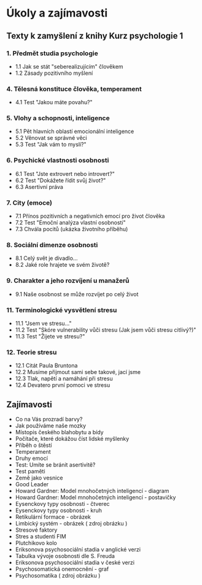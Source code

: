 
# Úkoly a zajímavosti

## Texty k zamyšlení z knihy Kurz psychologie 1

### 1. Předmět studia psychologie

- <Link href="/psy1/ukoly/1.1">
    1.1 Jak se stát "seberealizujícím" člověkem
  </Link>
- <Link href="/psy1/ukoly/1.2">1.2 Zásady pozitivního myšlení</Link>

### 4. Tělesná konstituce člověka, temperament

- <Link href="/psy1/ukoly/4.1">4.1 Test "Jakou máte povahu?"</Link>

### 5. Vlohy a schopnosti, inteligence

- <Link href="/psy1/ukoly/5.1">
    5.1 Pět hlavních oblastí emocionální inteligence
  </Link>
- <Link href="/psy1/ukoly/5.2">5.2 Věnovat se správné věci</Link>
- <Link href="/psy1/ukoly/5.3">5.3 Test "Jak vám to myslí?"</Link>

### 6. Psychické vlastnosti osobnosti

- <Link href="/psy1/ukoly/6.1">6.1 Test "Jste extrovert nebo introvert?"</Link>
- <Link href="/psy1/ukoly/6.2">6.2 Test "Dokážete řídit svůj život?"</Link>
- <Link href="/psy1/ukoly/6.3">6.3 Asertivní práva</Link>

### 7. City (emoce)

- <Link href="/psy1/ukoly/7.1">
    7.1 Přínos pozitivních a negativních emocí pro život člověka
  </Link>
- <Link href="/psy1/ukoly/7.2">
    7.2 Test "Emoční analýza vlastní osobnosti"
  </Link>
- <Link href="/psy1/ukoly/7.3">
    7.3 Chvála pocitů (ukázka životního příběhu)
  </Link>

### 8. Sociální dimenze osobnosti

- <Link href="/psy1/ukoly/8.1">8.1 Celý svět je divadlo...</Link>
- <Link href="/psy1/ukoly/8.2">8.2 Jaké role hrajete ve svém životě?</Link>

### 9. Charakter a jeho rozvíjení u manažerů

- <Link href="/psy1/ukoly/9.1">
    9.1 Naše osobnost se může rozvíjet po celý život
  </Link>

### 11. Terminologické vysvětlení stresu

- <Link href="/psy1/ukoly/11.1">11.1 "Jsem ve stresu..."</Link>
- <Link href="/psy1/ukoly/11.2">
    11.2 Test "Skóre vulnerability vůči stresu (Jak jsem vůči stresu citlivý?)"
  </Link>
- <Link href="/psy1/ukoly/11.3">11.3 Test "Žijete ve stresu?"</Link>

### 12. Teorie stresu

- <Link href="/psy1/ukoly/12.1">12.1 Citát Paula Bruntona</Link>
- <Link href="/psy1/ukoly/12.2">
    12.2 Musíme přijmout sami sebe takové, jací jsme
  </Link>
- <Link href="/psy1/ukoly/12.3">12.3 Tlak, napětí a namáhání při stresu</Link>
- <Link href="/psy1/ukoly/12.4">12.4 Devatero první pomoci ve stresu</Link>

## Zajímavosti

- <Link href="/doc/barvy.pdf" file>
    Co na Vás prozradí barvy?
  </Link>
- <Link href="/doc/mozky.pdf" file>
    Jak používáme naše mozky
  </Link>
- <Link href="/doc/kde_se_zije_nejlip.pdf" file>
    Místopis českého blahobytu a bídy
  </Link>
- <Link href="/doc/pocitace_myslenky.pdf" file>
    Počítače, které dokážou číst lidské myšlenky
  </Link>
- <Link href="/doc/pribeh_o_stesti.pdf" file>
    Příběh o štěstí
  </Link>
- <Link href="/doc/temperament.pdf" file>
    Temperament
  </Link>
- <Link href="/doc/druhy_emoci.pdf" file>
    Druhy emocí
  </Link>
- <Link href="/doc/test_asertivita.pdf" file>
    Test: Umíte se bránit asertivitě?
  </Link>
- <Link href="/doc/test_pameti.pdf" file>
    Test paměti
  </Link>
- <Link href="/doc/zeme_jako_vesnice.pdf" file>
    Země jako vesnice
  </Link>
- <Link href="/img/goodleader.jpg" file>
    Good Leader
  </Link>
- <Link href="/img/diagram.png" file>
    Howard Gardner: Model mnohočetných inteligencí - diagram
  </Link>
- <Link href="/img/postavicky.png" file>
    Howard Gardner: Model mnohočetných inteligencí - postavičky
  </Link>
- <Link href="/img/eysenck.jpg" file>
    Eysenckovy typy osobnosti - čtverec
  </Link>
- <Link href="/img/eysenckkruh.png" file>
    Eysenckovy typy osobnosti - kruh
  </Link>
- <Link href="/img/retikularniFormace.jpg" file>
    Retikulární formace - obrázek
  </Link>
- <Link href="/img/b-limcz.png" file>
    Limbický systém - obrázek
  </Link> (
  <Link href="https://www.kurzy-leceni.cz/cs/blog/jak-zklidnit-svuj-emocni-mozek-.alej">
    zdroj obrázku
  </Link>
  )
- <Link href="/doc/stresove_faktory.pdf" file>
    Stresové faktory
  </Link>
- <Link href="https://www.youtube.com/watch?v=MaoLp38O25k&feature=youtu.be">
    Stres a studenti FIM
  </Link>
- <Link href="https://upload.wikimedia.org/wikipedia/commons/c/ce/Plutchik-wheel.svg">
    Plutchikovo kolo
  </Link>
- <Link href="/doc/EriksonovaPsychoSocStadia.png" file>
    Eriksonova psychosociální stadia v anglické verzi
  </Link>
- <Link href="/doc/freudTabulka.jpeg" file>
    Tabulka vývoje osobnosti dle S. Freuda
  </Link>
- <Link href="/doc/VyvojoveStupnePsychiky.png" file>
    Eriksonova psychosociální stadia v české verzi
  </Link>
- <Link href="/img/graf_psychosomatickaonemocneni.png" file>
    Psychosomatická onemocnění - graf
  </Link>
- <Link href="/img/psy1_psychosomatika.png" file>
    Psychosomatika
  </Link> (
  <Link href="https://danielpetlak.cz/o-projektu/psychosomatika/">
    zdroj obrázku
  </Link>
  )
